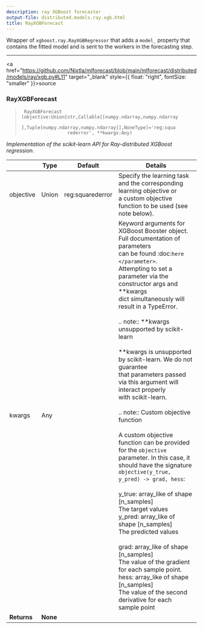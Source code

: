 ```yaml
---
description: ray XGBoost forecaster
output-file: distributed.models.ray.xgb.html
title: RayXGBForecast
---
```



Wrapper of `xgboost.ray.RayXGBRegressor` that adds a `model_` property
that contains the fitted model and is sent to the workers in the
forecasting step.

------------------------------------------------------------------------

<a
href="https://github.com/Nixtla/mlforecast/blob/main/mlforecast/distributed/models/ray/xgb.py#L11"
target="_blank" style={{ float: "right", fontSize: "smaller" }}>source</a>

### RayXGBForecast

> ``` text
>  RayXGBForecast (objective:Union[str,Callable[[numpy.ndarray,numpy.ndarray
>                  ],Tuple[numpy.ndarray,numpy.ndarray]],NoneType]='reg:squa
>                  rederror', **kwargs:Any)
> ```

*Implementation of the scikit-learn API for Ray-distributed XGBoost
regression.*

|  | **Type** | **Default** | **Details** |
|------|------------------|-------------------------|-------------------------|
| objective | Union | reg:squarederror | Specify the learning task and the corresponding learning objective or<br/>a custom objective function to be used (see note below). |
| kwargs | Any |  | Keyword arguments for XGBoost Booster object. Full documentation of parameters<br/>can be found :doc:`here </parameter>`.<br/>Attempting to set a parameter via the constructor args and \*\*kwargs<br/>dict simultaneously will result in a TypeError.<br/><br/>.. note:: \*\*kwargs unsupported by scikit-learn<br/><br/> \*\*kwargs is unsupported by scikit-learn. We do not guarantee<br/> that parameters passed via this argument will interact properly<br/> with scikit-learn.<br/><br/>.. note:: Custom objective function<br/><br/> A custom objective function can be provided for the `objective`<br/> parameter. In this case, it should have the signature<br/> `objective(y_true, y_pred) -> grad, hess`:<br/><br/> y_true: array_like of shape \[n_samples\]<br/> The target values<br/> y_pred: array_like of shape \[n_samples\]<br/> The predicted values<br/><br/> grad: array_like of shape \[n_samples\]<br/> The value of the gradient for each sample point.<br/> hess: array_like of shape \[n_samples\]<br/> The value of the second derivative for each sample point |
| **Returns** | **None** |  |  |


